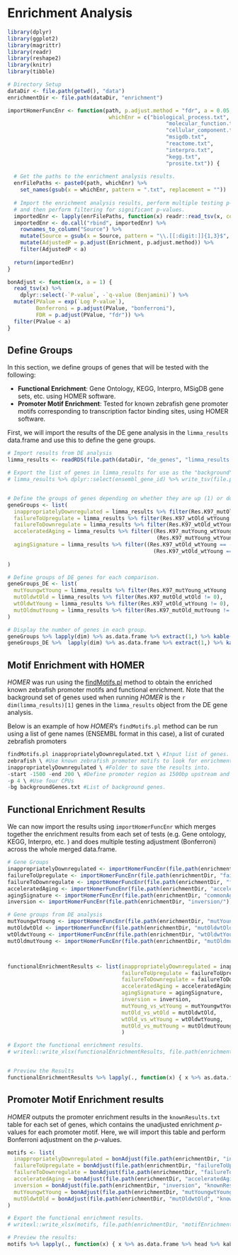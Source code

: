 # Enrichment Analysis

```r
library(dplyr)
library(ggplot2)
library(magrittr)
library(readr)
library(reshape2)
library(knitr)
library(tibble)

# Directory Setup
dataDir <- file.path(getwd(), "data")
enrichmentDir <- file.path(dataDir, "enrichment")

importHomerFuncEnr <- function(path, p.adjust.method = "fdr", a = 0.05, 
                                whichEnr = c("biological_process.txt", 
                                                  "molecular_function.txt", 
                                                  "cellular_component.txt", 
                                                  "msigdb.txt", 
                                                  "reactome.txt", 
                                                  "interpro.txt", 
                                                  "kegg.txt", 
                                                  "prosite.txt")) {
  
  # Get the paths to the enrichment analysis results. 
  enrFilePaths <- paste0(path, whichEnr) %>%
    set_names(gsub(x = whichEnr, pattern = ".txt", replacement = ""))
  
  # Import the enrichment analysis results, perform multiple testing p-value adjustment, 
  # and then perform filtering for significant p-values. 
  importedEnr <- lapply(enrFilePaths, function(x) readr::read_tsv(x, col_types = "?????????c?")) 
  importedEnr <- do.call("rbind", importedEnr) %>%
    rownames_to_column("Source") %>%
    mutate(Source = gsub(x = Source, pattern = "\\.[[:digit:]]{1,3}$", replacement = "")) %>%
    mutate(AdjustedP = p.adjust(Enrichment, p.adjust.method)) %>%
    filter(AdjustedP < a)
  
  return(importedEnr)
}

bonAdjust <- function(x, a = 1) {
  read_tsv(x) %>%
    dplyr::select(-`P-value`, -`q-value (Benjamini)`) %>%
  mutate(PValue = exp(`Log P-value`),
         Bonferroni = p.adjust(PValue, "bonferroni"),
         FDR = p.adjust(PValue, "fdr")) %>%
  filter(PValue < a)
}
```


## Define Groups

In this section, we define groups of genes that will be tested with the following:

- **Functional Enrichment**: Gene Ontology, KEGG, Interpro, MSigDB gene sets, etc. using HOMER software. 
- **Promoter Motif Enrichment**: Tested for known zebrafish gene promoter motifs corresponding to transcription factor binding sites, using HOMER software. 

First, we will import the results of the DE gene analysis in the `limma_results` data.frame and use this to define the gene groups. 

```r
# Import results from DE analysis 
limma_results <- readRDS(file.path(dataDir, "de_genes", "limma_results.rds"))

# Export the list of genes in limma_results for use as the "background" set of genes for enrichment testing. 
# limma_results %>% dplyr::select(ensembl_gene_id) %>% write_tsv(file.path(enrichmentDir, "backgroundGenes.txt"))


# Define the groups of genes depending on whether they are up (1) or down (-1) regulated in particular comparisons. 
geneGroups <- list(
  inappropriatelyDownregulated = limma_results %>% filter(Res.K97_mutOld_wtOld == -1, Res.K97_mutOld_mutYoung == -1),
  failureToUpregulate = limma_results %>% filter(Res.K97_wtOld_wtYoung == 1, Res.K97_mutOld_wtOld == -1),
  failureToDownregulate = limma_results %>% filter(Res.K97_wtOld_wtYoung == -1, Res.K97_mutOld_wtOld == 1),
  acceleratedAging = limma_results %>% filter((Res.K97_mutYoung_wtYoung == 1 & Coef.K97_wtOld_wtYoung > 0 & p.value.K97_wtOld_wtYoung < 0.05) |
                                               (Res.K97_mutYoung_wtYoung == -1 & Coef.K97_wtOld_wtYoung < 0 & p.value.K97_wtOld_wtYoung < 0.05)),
  agingSignature = limma_results %>% filter((Res.K97_wtOld_wtYoung == -1 & Res.K97_mutOld_mutYoung == -1) | 
                                              (Res.K97_wtOld_wtYoung == 1 & Res.K97_mutOld_mutYoung == 1)) 
  
)

# Define groups of DE genes for each comparison.
geneGroups_DE <- list(
  mutYoungwtYoung = limma_results %>% filter(Res.K97_mutYoung_wtYoung != 0),
  mutOldwtOld = limma_results %>% filter(Res.K97_mutOld_wtOld != 0),
  wtOldwtYoung = limma_results %>% filter(Res.K97_wtOld_wtYoung != 0),
  mutOldmutYoung = limma_results %>% filter(Res.K97_mutOld_mutYoung != 0)
)

# Display the number of genes in each group. 
geneGroups %>% lapply(dim) %>% as.data.frame %>% extract(1,) %>% kable(caption = "Number of genes in each group.")
geneGroups_DE %>%  lapply(dim) %>% as.data.frame %>% extract(1,) %>% kable(caption = "Number of DE genes for each comparison.")
```

## Motif Enrichment with HOMER

*HOMER* was run using the [findMotifs.pl](http://homer.ucsd.edu/homer/motif/index.html) method to obtain the enriched known zebrafish promoter motifs and functional enrichment. Note that the background set of genes used when running *HOMER* is the `r dim(limma_results)[1]` genes in the `limma_results` object from the DE gene analysis. 

Below is an example of how *HOMER*'s `findMotifs.pl` method can be run using a list of gene names (ENSEMBL format in this case), a list of curated zebrafish promoters

```r
findMotifs.pl inappropriatelyDownregulated.txt \ #Input list of genes. 
zebrafish \ #Use known zebrafish promoter motifs to look for enrichment. 
inappropriatelyDownregulated \ #Folder to save the results into. 
-start -1500 -end 200 \ #Define promoter region as 1500bp upstream and 200bp downstream.
-p 4 \ #Use four CPUs
-bg backgroundGenes.txt #List of background genes. 
```

## Functional Enrichment Results

We can now import the results using `importHomerFuncEnr` which merges together the enrichment results from each set of tests (e.g. Gene ontology, KEGG, Interpro, etc. ) and does multiple testing adjustment (Bonferroni) across the whole merged data.frame. 

```r
# Gene Groups
inappropriatelyDownregulated <- importHomerFuncEnr(file.path(enrichmentDir, "inappropriatelyDownregulated/"), "bonferroni")
failureToUpregulate <- importHomerFuncEnr(file.path(enrichmentDir, "failureToUpregulate/"), "bonferroni")
failureToDownregulate <- importHomerFuncEnr(file.path(enrichmentDir, "failureToDownregulate/"), "bonferroni")
acceleratedAging <- importHomerFuncEnr(file.path(enrichmentDir, "acceleratedAging/"), "bonferroni")
agingSignature <- importHomerFuncEnr(file.path(enrichmentDir, "commonAgingGenes/"), "bonferroni")
inversion <- importHomerFuncEnr(file.path(enrichmentDir, "inversion/"), "bonferroni")

# Gene groups from DE analysis
mutYoungwtYoung <- importHomerFuncEnr(file.path(enrichmentDir, "mutYoungwtYoung/"), "bonferroni")
mutOldwtOld <- importHomerFuncEnr(file.path(enrichmentDir, "mutOldwtOld/"), "bonferroni")
wtOldwtYoung <- importHomerFuncEnr(file.path(enrichmentDir, "wtOldwtYoung/"), "bonferroni")
mutOldmutYoung <- importHomerFuncEnr(file.path(enrichmentDir, "mutOldmutYoung/"), "bonferroni")



functionalEnrichmentResults <- list(inappropriatelyDownregulated = inappropriatelyDownregulated, 
                                    failureToUpregulate = failureToUpregulate, 
                                    failureToDownregulate = failureToDownregulate, 
                                    acceleratedAging = acceleratedAging,
                                    agingSignature = agingSignature,
                                    inversion = inversion,
                                    mutYoung_vs_wtYoung = mutYoungwtYoung,
                                    mutOld_vs_wtOld = mutOldwtOld,
                                    wtOld_vs_wtYoung = wtOldwtYoung,
                                    mutOld_vs_mutYoung = mutOldmutYoung
                                    )

# Export the functional enrichment results. 
# writexl::write_xlsx(functionalEnrichmentResults, file.path(enrichmentDir, "functionalEnrichmentResults.xlsx"))


# Preview the Results
functionalEnrichmentResults %>% lapply(., function(x) { x %>% as.data.frame %>% head %>% kable})
```

## Promoter Motif Enrichment results

*HOMER* outputs the promoter enrichment results in the `knownResults.txt` table for each set of genes, which contains the unadjusted enrichment *p*-values for each promoter motif. Here, we will import this table and perform Bonferroni adjustment on the *p*-values. 

```r
motifs <- list(
  inappropriatelyDownregulated = bonAdjust(file.path(enrichmentDir, "inappropriatelyDownregulated", "knownResults.txt"), 1),
  failureToUpregulate = bonAdjust(file.path(enrichmentDir, "failureToUpregulate", "knownResults.txt"), 1),
  failureToDownregulate = bonAdjust(file.path(enrichmentDir, "failureToDownregulate", "knownResults.txt"), 1),
  acceleratedAging = bonAdjust(file.path(enrichmentDir, "acceleratedAging", "knownResults.txt"), 1),
  inversion = bonAdjust(file.path(enrichmentDir, "inversion", "knownResults.txt"), 1),
  mutYoungwtYoung = bonAdjust(file.path(enrichmentDir, "mutYoungwtYoung", "knownResults.txt"), 0.05),
  mutOldwtOld = bonAdjust(file.path(enrichmentDir, "mutOldwtOld", "knownResults.txt"), 0.05)
)

# Export the functional enrichment results. 
# writexl::write_xlsx(motifs, file.path(enrichmentDir, "motifEnrichmentResults.xlsx"))

# Preview the results:
motifs %>% lapply(., function(x) { x %>% as.data.frame %>% head %>% kable})
```

